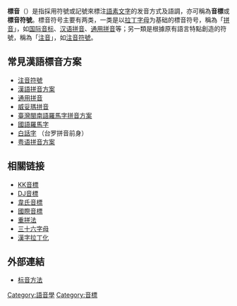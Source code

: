{{for|标音在维基百科中的使用|Template:標音}}
{{Expert needed|time=2020-08-14T07:15:45+00:00}}
{{文字}}

'''標音'''（{{lang-en|phonetic transcription}}）是指採用符號或記號來標注[[語素文字|語素文字]]的发音方式及語調，亦可稱為'''音標'''或'''標音符號'''。標音符号主要有两类，一类是以[[拉丁字母|拉丁字母]]为基础的標音符号，稱為「[[拼音|拼音]]」，如[[国际音标|国际音标]]、[[汉语拼音|汉语拼音]]、[[通用拼音|通用拼音]]等；另一類是根據原有語言特點創造的符號，稱為「[[注音|注音]]」，如[[注音符號|注音符號]]。

==常見漢語標音方案==
*[[注音符號|注音符號]]
*[[漢語拼音方案|漢語拼音方案]]
*[[通用拼音|通用拼音]]
*[[威妥瑪拼音|威妥瑪拼音]]
*[[臺灣閩南語羅馬字拼音方案|臺灣閩南語羅馬字拼音方案]]
*[[國語羅馬字|國語羅馬字]]
*[[白話字|白話字]] （台罗拼音前身）
*[[粤语拼音方案|粤语拼音方案]]

==相關链接==
*[[KK音標|KK音標]]
*[[DJ音標|DJ音標]]
*[[韋氏音標|韋氏音標]]
*[[國際音標|國際音標]]
*[[重拼法|重拼法]]
*[[三十六字母|三十六字母]]
*[[漢字拉丁化|漢字拉丁化]]

==外部連結==
*[http://www.hudong.com/wiki/%E6%A0%87%E9%9F%B3%E6%96%B9%E6%B3%95 标音方法]{{Dead link|date=2020年6月 |bot=InternetArchiveBot |fix-attempted=yes }}

{{lang-stub}}

[[Category:語音學|Category:語音學]]
[[Category:音標|Category:音標]]